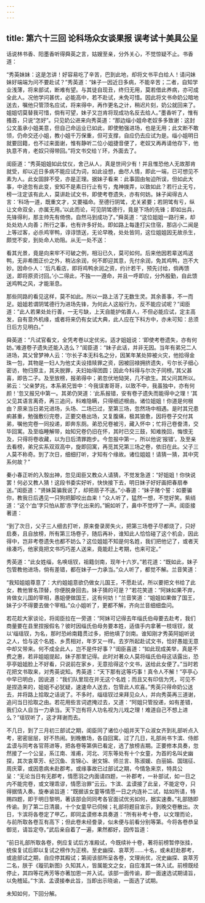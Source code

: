 ```yaml
---
---
---
```

title: 第六十三回 论科场众女谈果报 误考试十美具公呈
---



话说林书香、阳墨香听得舜英之言，姑嫂至亲，分外关心，不觉惊疑不止。书香道：

“秀英妹妹：这是怎讲！好容易吃了辛苦，巴到此地，却将文书平白给人！请问妹妹好端端为问不要赴试？”秀英道：“妹子一因近日多病，不能辛苦；二者，自知学业浅薄，将来部试，断难有望。与其徒自现丑，终归无用，莫若借此养病，亦可成全此人。况他学问甚优，必能高中，若不赴试，未免可惜。因此将文书命奶公暗地送去，嘱他只管顶名应试，将来得中，再作更名之计，稍迟片刻，奶公就回来了。姐姐切莫替我可惜，倘有可望，妹子又岂肯将现成功名反去给人。”墨香听了，惟有搔首，只说“怎好”。只见奶公进来向秀英道：“那边缁小姐命老奴多多致谢：这封公文虽承小姐美意，但自己命运业已如此，即使勉强进场，也是无用；此文断不敢领，仍命交还小姐，教小姐千万保重，但可支撑，自应仍去应试为是。缁小姐明日就要回籍，也不过来面谢，惟有静听二位小姐捷音便了，老奴又再再请他存下，他执意不肯，老奴只得带回。”将文书交给丫环，外面去了。

闺臣道：“秀英姐姐如此仗仪，舍己从人，真是世间少有！并且惟恐他人无故那肯就受，却以近日多病不能应试为词，如此设想，曲尽人情，即此一端，已可想见不素为人。此女固辞不受，亦是正理。据妹子看来：此事固由匆迫所误，但如此大事，中途忽有此变，安知不是素日行止有亏，鬼神拨弄，以致如此？若行止无亏，榜一注定该有此人，莫讲赴试文书，即使考卷遗失，亦有何妨。妹子闻得古人言：‘科场一道，既重文才，又要福命。至德行阴骘，尤关紧要；若阴骘有亏，纵让文命双全，亦属无用。’以此而论，可见阴骘德行，竟是下场的先锋；即如出兵，先锋得利，那主帅先有倚傍。自然马到成功了。”舜英道：“这位姐姐一路行来，却处处劝人向善；所行之事，也有许多好处。即如路上每逢打尖住宿，那店小二闻是上等过客，必杀鸡宰鸭，谆谆馈送，无论早晚，处处皆同，这位姐姐因无故杀生，颇觉不安，到处命人劝阻。从无一处不送：

看其光景，竟是向来牢不可破之例，相沿已久，莫可如何。后来他因若辈送鸡送鸭，无非希图正价之外，稍沾余润，何不即迎其意，先付余润，免其鸡鸭，岂不大妙。因命仆人：‘后凡看店，即将鸡鸭余润之资，约计若干，预先讨给，倘再馈送，即将原资讨回。’小二得此，不独一一遵命，并且一呼即应，分外殷勤，自此馈送鸡鸭之风，才能渐息。

那些同路的看见这样，莫不如此。所以一路上活了无数生灵。其余善事，不一而足。姐姐若谓阴骘德行为进场先锋，为何此人这般行为，反不能应试呢？”闺臣道：”此人若果处处行善，一无亏缺，上天自能护佑善人，不但必能应试，定主高发，自有意外机缘，或者将来仍有女试大典，此人应在下科方中，亦未可知：总须日后方见明白。”

舜英道：“凡试官看文，全凭考卷以定优劣。适才姐姐说：‘即使考卷遗失，亦有何妨。’难道卷子遗失还能入选么？”闺臣道：“妹子此话，并非无因。当年有弟兄二人进场，其父曾梦神人云：‘尔长子本无科名之分，因某年某处猝被火灾，他拾得金珠一包，其物是一妇人为他丈夫设措赎罪之资，因被回禄拥挤遗失，亏尔长子细心密访，物归原主，其夫脱罪，夫妇始得团圆；因此今科得与尔次子同榜。’其父甚喜，即告二子。及至放榜，报弟得中；弟忽伏地恸哭，几不欲生。其父问其所以。弟云：‘父亲梦兆，本系弟兄皆中：今我误害哥哥，以致不中，我虽独中，亦有何颜！’忽又报兄中第一。其弟仍哭道：‘此系报错，安有卷子遗失而能得中之理！’其父见其语言离奇，再三追问，料难隐瞒，只得细述根由。诸位姐姐！你道是何根由？原来当日弟兄进场，头场、二场已过，至第三场，忽然场中相遇。是时其兄患痢甚重，勉强敷衍完卷，正要交巷出场，又复腹痛，极其狼惫，因将卷子交付其弟，嘱他完卷一同投递，即奔东厕。弟恐兄卷被污，藏入怀中；忙将己卷誊清，交毕回寓。及至临睡解带，始知兄卷仍旧在怀，其时已交三鼓，知难挽回，悔恨无及，只得将卷收藏，以为日后清罪跑步。今忽报中第一，所以他说‘报错’。及至亲去看榜，弟兄实系双双高中，旋即回寓，再觅其兄第三场之卷，依旧在此。父子三人莫不称奇。到了次日，细细打听，才知有个缘故。诸位姐姐！请猜一猜，其中究系何故？”

秦小春正听的入彀出神，忽见闺臣又教众人请猜，不觉发急道：“好姐姐！你快说罢！何必又教人猜！这段书委实好听，快快接下去，明日妹子好好画把春扇奉送。”闺臣道：“贤妹莫骗我说了，却把扇子不送。”小春道：“妹子赌个誓：如要骗你，教我日后遇见一只狗把脚咬出血来！”众人听了，猛然一想，不觉好笑。紫绡道：“这个‘血’字只怕从那‘赤’字化出来的。”婉如听了，鼻中不觉哼了一声。闺臣接著道：

“到了次日，父子三人细去打听，原来誊录房失火，把第三场卷子尽都烧了，只好启奏，且自放榜，所有第三场卷子，随后再补，谁知此人恰恰碰了这个机会，因此得中，岂非考卷遗失也都不妨么？这位姐姐不知是何名姓，我们把他记了，或者天缘凑巧，他家竟把文书巧巧差人送来，竟能赶上考期，也来可定。”

秀英道：“此女姓缁，名唤瑶钗，祖籍剑南，现年十六岁。”若花道：“既如此，妹子包管教他进场，倘有差错，都在妹子一力承当。”众人听了，都觉不解。兰音笑道：

“我知姐姐尊意了：大约姐姐意欲仍做女儿国王，不愿赴试，所以要把文书给了此女，教他冒名顶替，你便脱身回去。妹子猜的可是？”若花笑道：“阿妹如果不弃，肯做女儿国的宰相，愚姐便做国王，这有何妨！”兰音笑道：“姐姐如果做了国王，妹子少不得要去做个宰相。”众小姐听了，更都不解，齐向兰音细细盘问。

若花趁大家谈论，将闺臣拉在一旁道：“阿妹可记得去年缁氏伯母要去赴考，我们商量要在县里捏报假名？彼时因缁氏伯母务要本姓，适值手内拿著一枝瑶钗，就以‘缁瑶钗，为名，那时恐岭南籍贯过多，把他填了剑南。谁知刚才秀英阿姐听说之人，恰与这个名姓、乡贯相对，年岁又一样。去岁所起赴试文书，恰好愚姐无意中却又带来。何不成全此人，岂不是件好事？”闺臣喜道：“如此现成美举，真是不费之惠，若非姐姐提起，妹子那里记得。此时对著众人莫将缁氏伯母这话露出，恐亭亭姐姐脸上不好看，只说前在家乡，无意拾得这个文书，送给此女便了。”当时若花把文书取来，对秀英说知。秀英道：“天下那有这等巧事！真令人不解！”亭亭心中早已明白，因说道：“我们队里现在并无这个名姓；而且又有印信为凭，可见不是捏造来的，姐姐不必犹疑，速速命人送去，包管此人欢喜。”秀英只得命奶公送去，并将路上拾取之话说了。不多时，缁瑶钗过来拜见众人，并向秀英再三道谢，追问当日拾取之由。若花用些言词遮掩过去，又道：“阿姐只管投递，如有差错，我们众人自当一力承当。天下岂有将人功名视为儿戏之理！难道自己不想上进么？”瑶钗听了，这才拜谢而去。

不几日，到了三月初三部试之期，闺臣同了诸位小姐并天下众淑女齐到礼部听点入考，密密层层，好不热闹。到晚散场，各自回寓。过了几日，礼部尚书卞滨、侍郎孟谟与同考各官蒋进等，把各卷等第俱已看定，选了放榜吉期。正要修本具奏，忽然接了一个公呈，系江南、淮甫，河北、河东等处有十个女童，为首的名叫史幽探，其次哀萃芳、纪沉鱼、言锦心、谢文锦、师兰言、陈淑媛、白丽娟、国瑞征、周庆覃，或因患病未赴郡考。或缘事故已过部试之期，今情急来京，特具公呈：“无论当日有无郡考，情愿羽之内面请四题，一补郡考，一补部试，如一日之内不能完卷，或文理乖谬，情愿治罪”云云。卞滨、孟谟接了此呈，不能定夺，只得据情入奏。旋奉谕旨道：“既据该女童等情愿一日之内连补二试，姑如所请，特赐四题，即于明日黎明，著该部会同同考各官面试优劣如何，据实速奏。”礼部随即传谕。到了第二日清晨，十个女童早已伺候；礼部将题目宣示，到晚交卷散出。次日，卞滨将各卷定了甲乙，即同孟谟修本具奏道：“所有补考十卷，以文理而论，与前所取各卷互有高下；但此卷未经誊录，似未便与前看分别等第。今将各卷恭呈御览，请旨定夺。”武后亲自着了一遍，果然都好，因传旨道：

“前日礼部所取各卷，例应复试后方准殿试，今既续补十卷，著将前榜暂停张挂，统俟复试后即以复试之榜作为正榜。至史幽探、哀萃芳……十名，或未赶赴郡考，或逾部试之期，自应停其殿试；第阅该部所呈各卷，文理尚优，况史幽探、哀萃芳二名，朕于《璇玑新图》久知其人，皆属能文之女，自应准其一体入试。前榜既经停止，其四等花再芳等亦著加恩一并入试。该部一面传谕，即一面速选试期请旨，以免稽延。”卞滨、孟谟接奉此旨，当即出示晓谕，一面选了试期。

未知如何，下回分解。